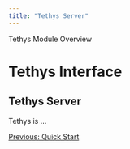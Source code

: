 ```yaml
---
title: "Tethys Server"
---
```

 Tethys Module Overview  

Tethys Interface
================

Tethys Server
-------------

Tethys is ...

  
  

[Previous: Quick Start](tethys_quickstart.html)
